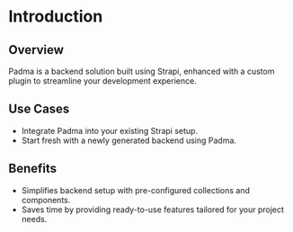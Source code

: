 # Introduction

## Overview  
Padma is a backend solution built using Strapi, enhanced with a custom plugin to streamline your development experience.  

## Use Cases  
- Integrate Padma into your existing Strapi setup.  
- Start fresh with a newly generated backend using Padma.  

## Benefits  
- Simplifies backend setup with pre-configured collections and components.  
- Saves time by providing ready-to-use features tailored for your project needs.  
